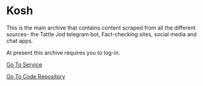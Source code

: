 # Kosh

This is the main archive that contains content scraped from all the different sources- the Tattle Jod telegram bot, Fact-checking sites, social media and chat apps. 

At present this archive requires you to log-in. 

[Go To Service](http://shell.tattle.co.in/)

[Go To Code Repository](https://github.com/tattle-made/kosh)
